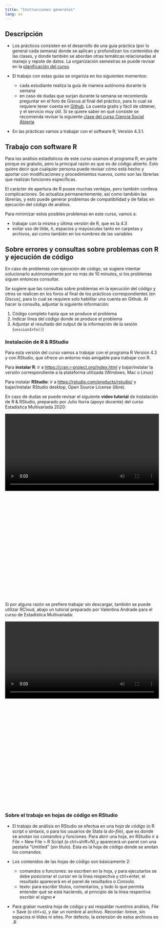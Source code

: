 ```yaml
---
title: "Instrucciones generales"
lang: es
---
```



## Descripción

- Los prácticos consisten en el desarrollo de una guía práctica (por lo general cada semana) donde se aplican y profundizan los contenidos de las clases, y donde también se abordan otras temáticas relacionadas al manejo y repote de datos. La organización semestras se puede revisar en la [planificación del curso](/schedule.html).

- El trabajo con estas guías se organiza en los siguientes momentos:

  - cada estudiante realiza la guía de manera autónoma durante la semana
  - en caso de dudas que surjan durante la semana se recomienda preguntar en el foro de Giscus al final del práctico, para lo cual se requiere tener cuenta en [Github](https://github.com). La cuenta gratis y fácil de obtener, y el servicio muy útil. Si se quiere saber en qué consiste se recomienda revisar la siguiente [clase del curso Ciencia Social Abierta](https://cienciasocialabierta.netlify.app/class/09-class/)  

- En las prácticas vamos a trabajar con el software R, Versión 4.3.1.


## Trabajo con software R

Para los análisis estadísticos de este curso usamos el programa R, en parte porque es gratuito, pero la principal razón es que es de código abierto. Esto quiere decir que cualquier persona puede revisar cómo está hecho y aportar con modificaciones y procedimientos nuevos, como son las librerías que realizan funciones específicas.

El carácter de apertura de R posee muchas ventajas, pero también conlleva complicaciones. Se actualiza permanentemente, así como también las librerías, y esto puede generar problemas de compatibilidad y de fallas en ejecución del código de análisis.

Para minimizar estos posibles problemas en este curso, vamos a:

- trabajar con la misma y última versión de R, que es la 4.3
- evitar uso de tilde, ñ, espacios y mayúsculas tanto en carpetas y archivos, así como también en los nombres de las variables

## Sobre errores y consultas sobre problemas con R y ejecución de código

En caso de problemas con ejecución de código, se sugiere intentar solucionarlo autónomamente por no más de 10 minutos, si los problemas siguen entonces consultar. 

Se sugiere que las consultas sobre problemas en la ejecución del código y otros se realicen en los foros al final de los prácticos correspondientes (en Giscus), para lo cual se requiere solo habilitar una cuenta en Github. Al hacer la consulta, adjuntar la siguiente información:

  1. Código completo hasta que se produce el problema
  2. Indicar línea del código donde se produce el problema
  3. Adjuntar el resultado del output de la información de la sesión (`sessionInfo()`)

### Instalación de R & RStudio {#installR}

Para esta versión del curso vamos a trabajar con el programa R Version 4.3 y con RStudio, que ofrece un entorno más amigable para trabajar con R.

Para **instalar R**: ir a [https://cran.r-project.org/index.html](https://cran.r-project.org/index.html) y bajar/instalar la versión correspondiente a la plataforma utilizada (Windows, Mac o Linux)

Para instalar **RStudio**: ir a [https://rstudio.com/products/rstudio/](https://rstudio.com/products/rstudio/) y bajar/instalar RStudio desktop, Open Source License (libre).

En caso de dudas se puede revisar el siguiente **video tutorial** de instalación de R & RStudio, preparado por Julio Iturra (apoyo docente) del curso Estadística Multivariada 2020:

<div style="width: 100%; height: 600px; overflow: hidden;">
<video  style="width: 100%;" controls>
<source src="https://www.dropbox.com/s/goofz32r5htw6pt/tutorialR-4.0.mp4?raw=1" type="video/mp4">
</video>
</div>

Si por alguna razón se prefiere trabajar sin descargar, también se puede utilizar RCloud, abajo un tutorial preparado por Valentina Andrade para el curso de Estadística Multivariada: 

<div style="width: 100%; height: 600px; overflow: hidden;">
<video  style="width: 100%;" controls>
<source src="https://www.dropbox.com/s/6nqm99dqnjvtmry/rcloud.mp4?raw=1" type="video/mp4">
</video>
</div>


### Sobre el trabajo en hojas de código en RStudio {#codigoR}

- El trabajo de análisis en RStudio se efectua en una _hoja de código_ (o R script o sintaxis, o para los usuarios de Stata la _do-file_), que es donde se anotan los comandos y funciones. Para abrir una hoja, en RStudio ir a File > New File > R Script (o ctrl+shift+N),y aparecerá un panel con una pestaña "Untitled" (sin título). Esta es la hoja de código donde se anotan los comandos.

- Los contenidos de las hojas de código son básicamente 2:

  - comandos o funciones: se escriben en la hoja, y para ejecutarlos se debe posicionar el cursor en la línea respectiva y ctrl+enter, el resultado aparecerá en el panel de resultados o _Consola_.
  - texto: para escribir títulos, comentarios, y todo lo que permita entender qué se está haciendo, al principio de la línea respectiva escribir el signo `#`

- Para grabar nuestra hoja de código y así respaldar nuestros análisis, File > Save (o ctrl+s), y dar un nombre al archivo. Recordar: breve, sin espacios ni tildes ni eñes. Por defecto, la extensión de estos archivos es .R

